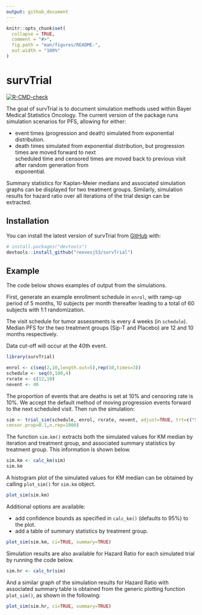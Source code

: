```yaml
---
output: github_document
---
```


<!-- README.md is generated from README.Rmd. Please edit that file -->

```r
knitr::opts_chunk$set(
  collapse = TRUE,
  comment = "#>",
  fig.path = "man/figures/README-",
  out.width = "100%"
)
```

# survTrial

<!-- badges: start -->
[![R-CMD-check](https://github.com/reevesj53/survTrial/workflows/R-CMD-check/badge.svg)](https://github.com/reevesj53/survTrial/actions)
<!-- badges: end -->

The goal of survTrial is to document simulation methods used within Bayer Medical Statistics Oncology.  The current version of the package runs simulation scenarios for PFS, allowing for either:

* event times (progression and death) simulated from exponential distribution.
* death times simulated from exponential distribution, but progression times are moved forward to next   
  scheduled time and censored times are moved back to previous visit after random generation from   
  exponential.
  
Summary statistics for Kaplan-Meier medians and associated simulation graphs can be displayed for two treatment groups.  Similarly, simulation results for hazard ratio over all iterations of the trial design can be extracted.

## Installation

You can install the latest version of survTrial from [GitHub](https://github.com/) with:

``` r
# install.packages("devtools")
devtools::install_github("reevesj53/survTrial")
```
## Example
The code below shows examples of output from the simulations.

First, generate an example enrollment schedule in `enrol`, with ramp-up period of 5 months, 10 subjects per month thereafter leading to a total of 60 subjects with 1:1 randomization.

The visit schedule for tumor assessments is every 4 weeks (in `schedule`).  Median PFS for the two treatment groups (Sip-T and Placebo) are 12 and 10 months respectively.

Data cut-off will occur at the 40th event.  
```r
library(survTrial)

enrol <- c(seq(2,10,length.out=5),rep(10,times=3))
schedule <- seq(0,100,4)
rxrate <- c(12,10)
nevent <- 40

```
The proportion of events that are deaths is set at 10% and censoring rate is 10%.  We accept the default method of moving progression events forward to the next scheduled visit.  Then run the simulation:
```r
sim <- trial_sim(schedule, enrol, rxrate, nevent, adjust=TRUE, trt=c("Sip-T","placebo"),death.prop=0.1,
censor.prop=0.1,n.rep=1000)
```
The function `sim.km()` extracts both the simulated values for KM median by iteration and treatment group, and associated summary statistics by treatment group.  This information is shown below.
```r
sim.km <- calc_km(sim)
sim.km
```
A histogram plot of the simulated values for KM median can be obtained by calling `plot_sim()` for `sim.km` object. 
```r
plot_sim(sim.km)
```
Additional options are available:

* add confidence bounds as specified in `calc_km()` (defaults to 95%) to the plot.
* add a table of summary statistics by treatment group.
```r
plot_sim(sim.km, ci=TRUE, summary=TRUE)
```
Simulation results are also available for Hazard Ratio for each simulated trial by running the code below.
```r
sim.hr <- calc_hr(sim)
```
And a similar graph of the simulation results for Hazard Ratio with associated summary table is obtained from the generic plotting function `plot_sim()`, as shown in the following:
```r
plot_sim(sim.hr, ci=TRUE, summary=TRUE)
```

